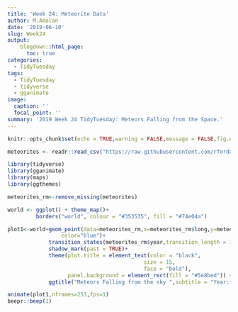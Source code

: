 ```yaml
---
title: 'Week 24: Meteorite Data'
author: M.Amalan
date: '2019-06-10'
slug: Week24
output: 
    blogdown::html_page:
      toc: true
categories:
  - TidyTuesday
tags:
  - TidyTuesday
  - tidyverse
  - gganimate
image:
  caption: ''
  focal_point: ''
summary: '2019 Week 24 TidyTuesday: Meteors Falling from the Space.'  
---
```


```r
knitr::opts_chunk$set(echo = TRUE,warning = FALSE,message = FALSE,fig.width = 14,fig.height = 11)
```


```r
meteorites <- readr::read_csv("https://raw.githubusercontent.com/rfordatascience/tidytuesday/master/data/2019/2019-06-11/meteorites.csv")

library(tidyverse)
library(gganimate)
library(maps)
library(ggthemes)
```

```r
meteorites_rm<-remove_missing(meteorites)

world <- ggplot() + theme_map()+
         borders("world", colour = "#353535", fill = "#74e04a") 

plot1<-world+geom_point(data=meteorites_rm,x=meteorites_rm$long,y=meteorites_rm$lat,
                 color="blue")+
             transition_states(meteorites_rm$year,transition_length = 1,state_length = 1)+
             shadow_mark(past = TRUE)+
             theme(plot.title = element_text(color = "black", 
                                           size = 15, 
                                           face = "bold"),
                   panel.background = element_rect(fill = "#5e8bed")) +
             ggtitle("Meteors Falling from the sky ",subtitle = "Year:{closest_state}")

animate(plot1,nframes=253,fps=1)
beepr::beep(1)
```


